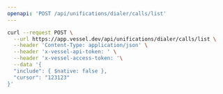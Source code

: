 ```yaml
---
openapi: 'POST /api/unifications/dialer/calls/list'
---
```


<RequestExample>

```bash Request
curl --request POST \
  --url https://app.vessel.dev/api/unifications/dialer/calls/list \
  --header 'Content-Type: application/json' \
  --header 'x-vessel-api-token: ' \
  --header 'x-vessel-access-token: '\
  --data '{
  "include": { $native: false },
  "cursor": "123123"
}'
```

</RequestExample>
